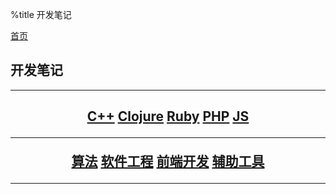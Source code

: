 %title 开发笔记

[[../index|首页]]
==开发笔记==
----
<center>
<h2>
[[cpp/index|C++]]
[[clojure/index|Clojure]]
[[ruby/index|Ruby]]
[[php/index|PHP]]
[[javascript/index|JS]]
----
[[algo/index|算法]]
[[engineering/index|软件工程]]
[[front-end/index|前端开发]]
[[tools/index|辅助工具]]
</h2>
</center>
----
